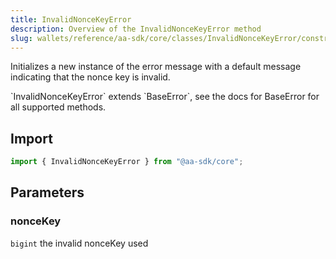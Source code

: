 ```yaml
---
title: InvalidNonceKeyError
description: Overview of the InvalidNonceKeyError method
slug: wallets/reference/aa-sdk/core/classes/InvalidNonceKeyError/constructor
---
```


Initializes a new instance of the error message with a default message indicating that the nonce key is invalid.

<Note>
  `InvalidNonceKeyError` extends `BaseError`, see the docs for BaseError for all
  supported methods.
</Note>

## Import

```ts
import { InvalidNonceKeyError } from "@aa-sdk/core";
```

## Parameters

### nonceKey

`bigint`
the invalid nonceKey used
